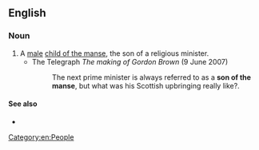 ==English==

===Noun===
{{en-noun|sons of the manse}}

# A [[male]] [[child of the manse]], the son of a religious minister.
#* The Telegraph ''The making of Gordon Brown'' (9 June 2007)
#*: The next prime minister is always referred to as a '''son of the manse''', but what was his Scottish upbringing really like?.

====See also====
* {{l|en|daughter of the manse}}

[[Category:en:People]]